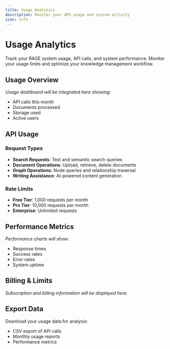 ```yaml
---
title: Usage Analytics
description: Monitor your API usage and system activity
icon: info
---
```


# Usage Analytics

Track your RAGE system usage, API calls, and system performance. Monitor your usage limits and optimize your knowledge management workflow.

## Usage Overview

*Usage dashboard will be integrated here showing:*
- API calls this month
- Documents processed
- Storage used
- Active users

## API Usage

### Request Types
- **Search Requests**: Text and semantic search queries
- **Document Operations**: Upload, retrieve, delete documents
- **Graph Operations**: Node queries and relationship traversal
- **Writing Assistance**: AI-powered content generation

### Rate Limits
- **Free Tier**: 1,000 requests per month
- **Pro Tier**: 10,000 requests per month
- **Enterprise**: Unlimited requests

## Performance Metrics

*Performance charts will show:*
- Response times
- Success rates
- Error rates
- System uptime

## Billing & Limits

*Subscription and billing information will be displayed here.*

## Export Data

Download your usage data for analysis:
- CSV export of API calls
- Monthly usage reports
- Performance metrics
